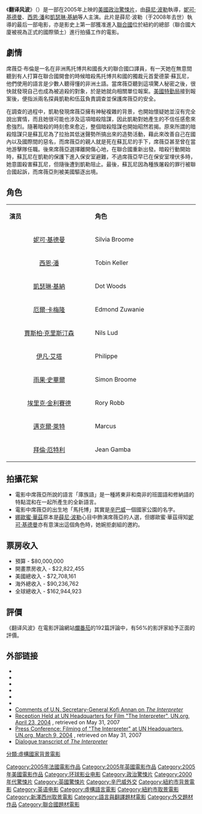 {{noteTA
|T=zh-hk:叛譯者; zh-cn:翻译风波; zh-tw:雙面翻譯;
|G1=Show
|1=zh-hk:叛譯者; zh-cn:翻译风波; zh-tw:雙面翻譯;}}
{{unreferenced|time=2014-02-14T08:55:43+00:00}}
{{Infobox film
| name           = 翻译风波
| original_name = {{lang|en|''The Interpreter''}}
| cn_name = 翻译风波
| hk_name = 叛譯者
| tw_name = 雙面翻譯
| image          = 
| caption        = 電影海報
| director       = [[薛尼·波勒|薛尼·波勒]]
| producer       = [[蒂姆·贝万|蒂姆·贝万]]<br>[[埃里克·费尔纳|埃里克·费尔纳]]<br>[[凯文·米舌尔|凯文·米舌尔]]
| writer         = 
| screenplay     = [[查爾斯·蘭道夫|查爾斯·蘭道夫]]<br>[[史考特·法蘭克|史考特·法蘭克]]<br>[[史蒂芬·柴里安|史蒂芬·柴里安]]
| story          = [[馬丁·斯特爾曼|馬丁·斯特爾曼]]<br>布萊恩·沃德<br>[[大衛·雷菲爾|大衛·雷菲爾]]（未掛名）
| starring       = [[妮可·基德曼|妮可·基德曼]]<br>[[西恩·潘|西恩·潘]]<br>[[凱瑟琳·基納|凱瑟琳·基納]]<br>[[厄爾·卡梅隆|厄爾·卡梅隆]]<br>[[賈斯柏·克里斯汀森|賈斯柏·克里斯汀森]]<br>[[伊凡·艾塔|伊凡·艾塔]]<br>[[雨果·史畢爾|雨果·史畢爾]]<br>[[埃里克·金利賽德|埃里克·金利賽德]]<br>[[拜倫·厄特利|拜倫·厄特利]]
| music          = [[詹姆斯·紐頓·霍華|詹姆斯·紐頓·霍華]]
| cinematography = [[达尼尔斯·孔德基|达尼尔斯·孔德基]]
| editing        = [[威廉·斯坦卡姆普|威廉·斯坦卡姆普]]
| studio         = [[Working_Title_Films|Working Title Films]]<br>Mirage Enterprises
| distributor    = [[环球影业|环球影业]]
| released       = {{Start date|2005|4|8}} {{small|(Greece)}}<br />{{Start date|2005|4|15}} {{small|(United Kingdom)}}<br />{{Start date|2005|4|22}} {{small|(United States)}}
| runtime        = 108分钟
| country        = 英国<br />美国
| language       = 英语<br />[[库语|库语]]
| budget         = $8千万美金
| gross          = $162,944,923
}}
《'''翻译风波'''》（{{lang-en|''The Interpreter''}}）是一部在2005年上映的[[美國|美國]][[政治驚悚片|政治驚悚片]]，由[[薛尼·波勒|薛尼·波勒]]執導，[[妮可·基德曼|妮可·基德曼]]、[[西恩·潘|西恩·潘]]和[[凱瑟琳·基納|凱瑟琳·基納]]等人主演。此片是薛尼·波勒（于2008年去世）執導的最后一部电影，亦是影史上第一部獲准進入[[聯合國|聯合國]]位於紐約的總部（聯合國大廈被視為正式的國際領土）進行拍攝工作的電影。

==劇情==
席薇亞·布倫是一名在非洲馬托博共和國長大的聯合國口譯員，有一天她在無意間聽到有人打算在聯合國開會的時候暗殺馬托博共和國的獨裁元首愛德蒙·蘇瓦尼，他們使用的語言是少數人聽得懂的非洲土語。當席薇亞聽到這項驚人秘密之後，很快就發現自己也成為被追殺的對象，於是她就向相關單位報案。[[美國特勤局|美國特勤局]]接到報案後，便指派兩名探員凱勒和伍茲負責調查並保護席薇亞的安全。

在調查的過程中，凱勒發現席薇亞擁有神秘複雜的背景，也開始懷疑她並沒有完全說出實情，而且她很可能也涉及這項暗殺陰謀，因此凱勒對她產生的不信任感愈來愈強烈。隨著暗殺的時刻愈來愈近，整個暗殺陰謀也開始昭然若揭。原來所謂的暗殺陰謀只是蘇瓦尼為了拉抬其低迷聲勢所搞出來的造勢活動，藉此來改善自己在國內以及國際間的惡名，而席薇亞的親人就是死在蘇瓦尼的手下，席薇亞甚至曾在當地游擊隊任職。後來席薇亞選擇離開傷心地，在聯合國重新出發。暗殺行動開始時，蘇瓦尼在凱勒的保護下進入保安室避難，不過席薇亞早已在保安室埋伏多時，她意圖殺害蘇瓦尼，但隨後遭到凱勒阻止。最後，蘇瓦尼因為種族屠殺的罪行被聯合國起訴，而席薇亞則被美國驅逐出境。

==角色==
{|class="wikitable" width="60%" style="font-size:85%;"
|- style="background:cornflowerblue; color:white" align=center
| style="width:4%"|'''演员'''
| style="width:4%"|'''角色'''
|-
|<center>  [[妮可·基德曼|妮可·基德曼]]|| Silvia Broome
|-
|<center> [[西恩·潘|西恩·潘]]|| Tobin Keller
|-
|<center> [[凱瑟琳·基納|凱瑟琳·基納]]|| Dot Woods
|-
|<center> [[厄爾·卡梅隆|厄爾·卡梅隆]]|| Edmond Zuwanie
|-
|<center> [[賈斯柏·克里斯汀森|賈斯柏·克里斯汀森]]|| Nils Lud 
|-
|<center> [[伊凡·艾塔|伊凡·艾塔]]|| Philippe
|-
|<center> [[雨果·史畢爾|雨果·史畢爾]]|| Simon Broome
|-
|<center> [[埃里克·金利賽德|埃里克·金利賽德]]|| Rory Robb
|-
|<center> [[邁克爾·萊特|邁克爾·萊特]]|| Marcus
|-
|<center> [[拜倫·厄特利|拜倫·厄特利]]|| Jean Gamba 
|}

==拍攝花絮==
*電影中席薇亞所說的語言「庫族語」是一種將東非和南非的班圖語和修納語的特點混和在一起所產生的全新語言。
*電影中席薇亞的出生地「馬托博」其實是[[辛巴威|辛巴威]]一個國家公園的名字。
*[[娜歐蜜·華茲|娜歐蜜·華茲]]原本是[[薛尼·波勒|薛尼·波勒]]心目中飾演席薇亞的人選，但娜歐蜜·華茲得知[[妮可·基德曼|妮可·基德曼]]亦有意演出這個角色時，她婉拒劇組的邀約。

==票房收入==
*預算 - $80,000,000 
*開畫票房收入 - $22,822,455
*美國總收入 - $72,708,161
*海外總收入 - $90,236,762
*全球總收入 - $162,944,923

==評價==
《翻译风波》在電影評論網站[[爛番茄|爛番茄]]的192篇評論中，有56%的影評家給予正面的評價。

==外部链接==
* {{official|http://www.theinterpretermovie.com/}}
* {{imdb title|0373926}}
* {{Amg movie|302355}}
* {{rotten-tomatoes|interpreter}}
* {{metacritic film|the-interpreter}}
* {{mojo title|interpreter}}
*[http://www.un.org/apps/sg/offthecuff.asp?nid=719 Comments of U.N. Secretary-General Kofi Annan on ''The Interpreter''] {{Wayback|url=http://www.un.org/apps/sg/offthecuff.asp?nid=719 |date=20080126004629 }}
* [http://www.un.org/av/photo/unhq/interpreter042604.htm Reception Held at UN Headquarters for Film "The Interpreter", UN.org, April 23, 2004] {{Wayback|url=http://www.un.org/av/photo/unhq/interpreter042604.htm |date=20071219181359 }}, retrieved on May 31, 2007
* [http://www.un.org/av/photo/unhq/pcinterpreter030904.htm Press Conference: Filming of "The Interpreter" at UN Headquarters, UN.org, March 9, 2004] {{Wayback|url=http://www.un.org/av/photo/unhq/pcinterpreter030904.htm |date=20071219181406 }}, retrieved on May 31, 2007
* [http://www.script-o-rama.com/movie_scripts/i/interpreter-script-transcript-nicole-kidman.html Dialogue transcript of ''The Interpreter'']

{{DEFAULTSORT:Interpreter, The}}
[[Category:2005年法國電影作品|Category:2005年法國電影作品]]
[[Category:2005年英國電影作品|Category:2005年英國電影作品]]
[[Category:2005年美國電影作品|Category:2005年美國電影作品]]
[[Category:环球影业电影|Category:环球影业电影]]
[[Category:政治驚悚片|Category:政治驚悚片]]
[[Category:2000年代驚悚片|Category:2000年代驚悚片]]
[[Category:英國驚悚片|Category:英國驚悚片]]
[[Category:辛巴威外交|Category:辛巴威外交]]
[[Category:紐約市背景電影|Category:紐約市背景電影]]
[[Category:英语电影|Category:英语电影]]
[[Category:虛構語言電影|Category:虛構語言電影]]
[[Category:紐約市取景電影|Category:紐約市取景電影]]
[[Category:新澤西州取景電影|Category:新澤西州取景電影]]
[[Category:語言與翻譯題材電影|Category:語言與翻譯題材電影]]
[[Category:外交題材作品|Category:外交題材作品]]
[[分類:虛構國家背景電影|分類:虛構國家背景電影]]
[[Category:聯合國題材電影|Category:聯合國題材電影]]